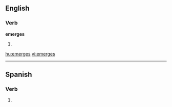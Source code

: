 
==English==

===Verb===
'''emerges'''

# {{third-person singular of|[[emerge]]}}

[[hu:emerges]]
[[vi:emerges]]

----

==Spanish==

===Verb===
{{es-verb-form|emerger}}

# {{es-verb form of|ending=er|mood=indicative|tense=present|pers=2|formal=no|number=singular|[[emerger]]}}
{{rfc-auto}}